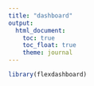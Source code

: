 ```yaml
---
title: "dashboard"
output: 
  html_document:
    toc: true
    toc_float: true
    theme: journal
---
```


```r
library(flexdashboard)
```